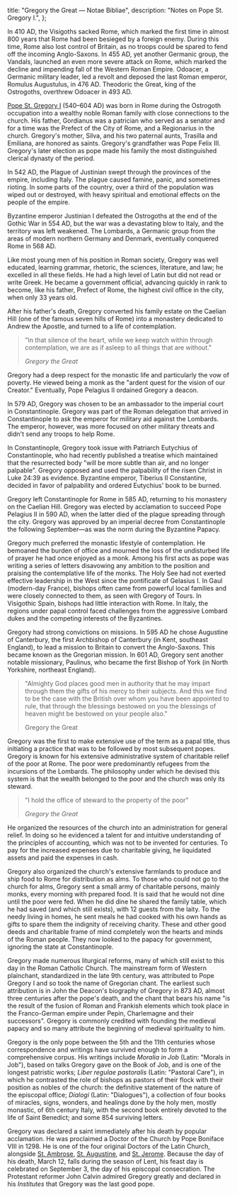   title: "Gregory the Great — Notae Bibliae",
  description: "Notes on Pope St. Gregory I.",
};

<Initial text="Gregory the Great" />

In 410 AD, the Visigoths sacked Rome, which marked the first time in almost 800 years that Rome had been besieged by a foreign enemy. During this time, Rome also lost control of Britain, as no troops could be spared to fend off the incoming Anglo-Saxons. In 455 AD, yet another Germanic group, the Vandals, launched an even more severe attack on Rome, which marked the decline and impending fall of the Western Roman Empire. Odoacer, a Germanic military leader, led a revolt and deposed the last Roman emperor, Romulus Augustulus, in 476 AD. Theodoric the Great, king of the Ostrogoths, overthrew Odoacer in 493 AD.

[Pope St. Gregory I](/glossary/names#gregory) (540–604 AD) was born in Rome during the Ostrogoth occupation into a wealthy noble Roman family with close connections to the church. His father, Gordianus was a patrician who served as a senator and for a time was the Prefect of the City of Rome, and a Regionarius in the church. Gregory's mother, Silva, and his two paternal aunts, Trasilla and Emiliana, are honored as saints. Gregory's grandfather was Pope Felix III. Gregory's later election as pope made his family the most distinguished clerical dynasty of the period.

In 542 AD, the Plague of Justinian swept through the provinces of the empire, including Italy. The plague caused famine, panic, and sometimes rioting. In some parts of the country, over a third of the population was wiped out or destroyed, with heavy spiritual and emotional effects on the people of the empire.

Byzantine emperor Justinian I defeated the Ostrogoths at the end of the Gothic War in 554 AD, but the war was a devastating blow to Italy, and the territory was left weakened. The Lombards, a Germanic group from the areas of modern northern Germany and Denmark, eventually conquered Rome in 568 AD.

Like most young men of his position in Roman society, Gregory was well educated, learning grammar, rhetoric, the sciences, literature, and law; he excelled in all these fields. He had a high level of Latin but did not read or write Greek. He became a government official, advancing quickly in rank to become, like his father, Prefect of Rome, the highest civil office in the city, when only 33 years old.

After his father's death, Gregory converted his family estate on the Caelian Hill (one of the famous seven hills of Rome) into a monastery dedicated to Andrew the Apostle, and turned to a life of contemplation.

> "In that silence of the heart, while we keep watch within through contemplation, we are as if asleep to all things that are without."
>
> <cite>Gregory the Great</cite>

Gregory had a deep respect for the monastic life and particularly the vow of poverty. He viewed being a monk as the "ardent quest for the vision of our Creator." Eventually, Pope Pelagius II ordained Gregory a deacon.

In 579 AD, Gregory was chosen to be an ambassador to the imperial court in Constantinople. Gregory was part of the Roman delegation that arrived in Constantinople to ask the emperor for military aid against the Lombards. The emperor, however, was more focused on other military threats and didn't send any troops to help Rome.

In Constantinople, Gregory took issue with Patriarch Eutychius of Constantinople, who had recently published a treatise which maintained that the resurrected body "will be more subtle than air, and no longer palpable". Gregory opposed and used the palpability of the risen Christ in Luke 24:39 as evidence. Byzantine emperor, Tiberius II Constantine, decided in favor of palpability and ordered Eutychius' book to be burned.

Gregory left Constantinople for Rome in 585 AD, returning to his monastery on the Caelian Hill. Gregory was elected by acclamation to succeed Pope Pelagius II in 590 AD, when the latter died of the plague spreading through the city. Gregory was approved by an imperial decree from Constantinople the following September—as was the norm during the Byzantine Papacy.

Gregory much preferred the monastic lifestyle of contemplation. He bemoaned the burden of office and mourned the loss of the undisturbed life of prayer he had once enjoyed as a monk. Among his first acts as pope was writing a series of letters disavowing any ambition to the position and praising the contemplative life of the monks. The Holy See had not exerted effective leadership in the West since the pontificate of Gelasius I. In Gaul (modern-day France), bishops often came from powerful local families and were closely connected to them, as seen with Gregory of Tours. In Visigothic Spain, bishops had little interaction with Rome. In Italy, the regions under papal control faced challenges from the aggressive Lombard dukes and the competing interests of the Byzantines.

Gregory had strong convictions on missions. In 595 AD he chose Augustine of Canterbury, the first Archbishop of Canterbury (in Kent, southeast England), to lead a mission to Britain to convert the Anglo-Saxons. This became known as the Gregorian mission. In 601 AD, Gregory sent another notable missionary, Paulinus, who became the first Bishop of York (in North Yorkshire, northeast England).

> "Almighty God places good men in authority that he may impart through them the gifts of his mercy to their subjects. And this we find to be the case with the British over whom you have been appointed to rule, that through the blessings bestowed on you the blessings of heaven might be bestowed on your people also."
>
> Gregory the Great

Gregory was the first to make extensive use of the term *<Definition lang="latin" anchor="servus-servorum-dei" text="Servus servorum Dei" />* as a papal title, thus initiating a practice that was to be followed by most subsequent popes. Gregory is known for his extensive administrative system of charitable relief of the poor at Rome. The poor were predominantly refugees from the incursions of the Lombards. The philosophy under which he devised this system is that the wealth belonged to the poor and the church was only its steward.

> "I hold the office of steward to the property of the poor"
>
> <cite>Gregory the Great</cite>

He organized the resources of the church into an administration for general relief. In doing so he evidenced a talent for and intuitive understanding of the principles of accounting, which was not to be invented for centuries. To pay for the increased expenses due to charitable giving, he liquidated assets and paid the expenses in cash.

Gregory also organized the church's extensive farmlands to produce and ship food to Rome for distribution as alms. To those who could not go to the church for alms, Gregory sent a small army of charitable persons, mainly monks, every morning with prepared food. It is said that he would not dine until the poor were fed. When he did dine he shared the family table, which he had saved (and which still exists), with 12 guests from the laity. To the needy living in homes, he sent meals he had cooked with his own hands as gifts to spare them the indignity of receiving charity. These and other good deeds and charitable frame of mind completely won the hearts and minds of the Roman people. They now looked to the papacy for government, ignoring the state at Constantinople.

Gregory made numerous liturgical reforms, many of which still exist to this day in the Roman Catholic Church. The mainstream form of Western plainchant, standardized in the late 9th century, was attributed to Pope Gregory I and so took the name of Gregorian chant. The earliest such attribution is in John the Deacon's biography of Gregory in 873 AD, almost three centuries after the pope's death, and the chant that bears his name "is the result of the fusion of Roman and Frankish elements which took place in the Franco-German empire under Pepin, Charlemagne and their successors". Gregory is commonly credited with founding the medieval papacy and so many attribute the beginning of medieval spirituality to him.

Gregory is the only pope between the 5th and the 11th centuries whose correspondence and writings have survived enough to form a comprehensive corpus. His writings include *Moralia in Job* (Latin: "Morals in Job"), based on talks Gregory gave on the Book of Job, and is one of the longest patristic works; *Liber regulae pastoralis* (Latin: "Pastoral Care"), in which he contrasted the role of bishops as pastors of their flock with their position as nobles of the church: the definitive statement of the nature of the episcopal office; *Dialogi* (Latin: "Dialogues"), a collection of four books of miracles, signs, wonders, and healings done by the holy men, mostly monastic, of 6th century Italy, with the second book entirely devoted to the life of Saint Benedict; and some 854 surviving letters.

Gregory was declared a saint immediately after his death by popular acclamation. He was proclaimed a Doctor of the Church by Pope Boniface VIII in 1298. He is one of the four original Doctors of the Latin Church, alongside [St. Ambrose](/people/saints/latin-fathers/ambrose), [St. Augustine](/people/saints/latin-fathers/augustine), and [St. Jerome](/people/saints/latin-fathers/jerome). Because the day of his death, March 12, falls during the season of Lent, his feast day is celebrated on September 3, the day of his episcopal consecration. The Protestant reformer John Calvin admired Gregory greatly and declared in his *Institutes* that Gregory was the last good pope.
